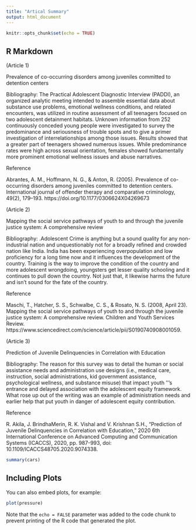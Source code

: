 ```yaml
---
title: "Artical Summary"
output: html_document
---
```


```r
knitr::opts_chunk$set(echo = TRUE)
```

## R Markdown

(Article 1)

Prevalence of co-occurring disorders among juveniles committed to detention centers


Bibliography: The Practical Adolescent Diagnostic Interview (PADDI), an organized analytic meeting intended to assemble essential data about substance use problems, emotional wellness conditions, and related encounters, was utilized in routine assessment of all teenagers focused on two adolescent detainment habitats. Unknown information from 252 continuously conceded young people were investigated to survey the predominance and seriousness of trouble spots and to give a primer investigation of interrelationships among those issues. Results showed that a greater part of teenagers showed numerous issues. While predominance rates were high across sexual orientation, females showed fundamentally more prominent emotional wellness issues and abuse narratives.

Reference

Abrantes, A. M., Hoffmann, N. G., & Anton, R. (2005). Prevalence of co-occurring disorders among juveniles committed to detention centers. International journal of offender therapy and comparative criminology, 49(2), 179–193. https://doi.org/10.1177/0306624X04269673

(Article 2)

Mapping the social service pathways of youth to and through the juvenile justice system: A comprehensive review

Bibliography: .Adolescent Crime is anything but a sound quality for any non-industrial nation and unquestionably not for a broadly refined and crowded nation like India. India has been experiencing overpopulation and low proficiency for a long time now and it influences the development of the country. Training is the way to improve the condition of the country and more adolescent wrongdoing, youngsters get lesser quality schooling and it continues to pull down the country. Not just that, it likewise harms the future and isn't sound for the fate of the country.

Reference 

Maschi, T., Hatcher, S. S., Schwalbe, C. S., &amp; Rosato, N. S. (2008, April 23). Mapping the social service pathways of youth to and through the juvenile justice system: A comprehensive review. Children and Youth Services Review. https://www.sciencedirect.com/science/article/pii/S0190740908001059. 


(Article 3)

Prediction of Juvenile Delinquencies in Correlation with Education


Bibliography: The reason for this survey was to detail the human or social assistance needs and administration use designs (i.e., medical care, instruction, social administrations, kid government assistance, psychological wellness, and substance misuse) that impact youth '''s entrance and delayed association with the adolescent equity framework. What rose up out of the writing was an example of administration needs and earlier help that put youth in danger of adolescent equity contribution.

Reference

R. Akila, J. BrindhaMerin, R. K. Vishal and V. Krishnan S.H., "Prediction of Juvenile Delinquencies in Correlation with Education," 2020 6th International Conference on Advanced Computing and Communication Systems (ICACCS), 2020, pp. 987-993, doi: 10.1109/ICACCS48705.2020.9074338.


```r
summary(cars)
```

## Including Plots

You can also embed plots, for example:

```r
plot(pressure)
```

Note that the `echo = FALSE` parameter was added to the code chunk to prevent printing of the R code that generated the plot.
